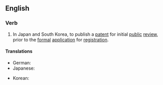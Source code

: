 ==English==

===Verb===
{{en-verb|lays open|laying open|laid open}}

# {{lb|en|patents}} In Japan and South Korea, to publish a [[patent]] for initial [[public]] [[review]], prior to the [[formal]] [[application]] for [[registration]].

====Translations====
{{trans-top|East Asian patent publication}}
* German: {{t+|de|offenlegen}}
* Japanese: {{t|ja|公開する|tr=kōkaisuru|sc=Jpan}}
{{trans-mid}}
* Korean: {{t+|ko|공개하다|sc=Kore}}
{{trans-bottom}}